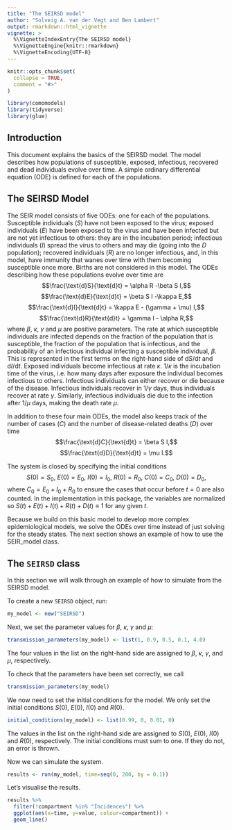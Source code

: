 ```yaml
---
title: "The SEIRSD model"
author: "Solveig A. van der Vegt and Ben Lambert"
output: rmarkdown::html_vignette
vignette: >
  %\VignetteIndexEntry{The SEIRSD model}
  %\VignetteEngine{knitr::rmarkdown}
  %\VignetteEncoding{UTF-8}
---
```


```r
knitr::opts_chunk$set(
  collapse = TRUE,
  comment = "#>"
)
```

```r
library(comomodels)
library(tidyverse)
library(glue)
```

## Introduction
This document explains the basics of the SEIRSD model. The model describes
how populations of susceptible, exposed, infectious, recovered and dead
individuals evolve over time. A simple
ordinary differential equation (ODE) is defined for each of the populations.

## The SEIRSD Model
The SEIR model consists of five ODEs: one for each of the populations. Susceptible
individuals ($S$) have not been exposed to the virus; exposed individuals ($E$) have been
exposed to the virus and have been infected but are not yet infectious to others: they are 
in the incubation period; infectious individuals ($I$) spread the virus to 
others and may die (going into the $D$ population); recovered individuals ($R$) are no longer infectious, and, in this model, have immunity that wanes over time with them becoming susceptible once more. Births are not considered in this model.
The ODEs describing how these populations evolve over time are
$$\frac{\text{d}S}{\text{d}t} = \alpha R -\beta S I,$$
$$\frac{\text{d}E}{\text{d}t} = \beta S I -\kappa E,$$
$$\frac{\text{d}I}{\text{d}t} = \kappa E - (\gamma + \mu) I,$$
$$\frac{\text{d}R}{\text{d}t} = \gamma I - \alpha R,$$
where $\beta$, $\kappa$, $\gamma$ and $\mu$ are positive parameters.
The rate at which susceptible individuals are infected depends on the fraction
of the population that is susceptible, the fraction of the population that is
infectious, and the probability of an infectious individual infecting a 
susceptible individual, $\beta$. This is represented in the
first terms on the right-hand side of $\text{d}S/ \text{d}t$ and $\text{d}I/ \text{d}t$.
Exposed individuals become infectious at rate $\kappa$. $1/ \kappa$ is
the incubation time of the virus, i.e. how many days after exposure the individual
becomes infectious to others. Infectious individuals can either recover or die
because of the disease. Infectious individuals recover in $1/ \gamma$
days, thus individuals recover at rate $\gamma$. Similarly, infectious
individuals die due to the infection after $1/ \mu$ days, making the death rate $\mu$.

In addition to these four main ODEs, the model also keeps track of the number 
of cases ($C$) and the number of disease-related deaths ($D$) over time
$$\frac{\text{d}C}{\text{d}t} = \beta S I,$$
$$\frac{\text{d}D}{\text{d}t} = \mu I.$$

The system is closed by specifying the initial conditions
$$S(0) = S_0,\ E(0) = E_0,\ I(0) = I_0,\ R(0) = R_0,\ C(0) = C_0,\ D(0) = D_0,$$
where $C_0 = E_0 + I_0 + R_0$ to ensure the cases that occur before $t=0$ are
also counted.
In the implementation in this package, the variables are normalized so 
$S(t) + E(t) + I(t) + R(t) + D(t) \equiv 1$ for any given $t$.

Because we build on this basic model to develop more complex epidemiological models,
we solve the ODEs over time instead of just solving for the steady states. The
next section shows an example of how to use the SEIR_model class.

## The `SEIRSD` class
In this section we will walk through an example of how to simulate from the SEIRSD model.

To create a new `SEIRSD` object, run:
```r
my_model <- new("SEIRSD")
```

Next, we set the parameter values for $\beta$, $\kappa$, $\gamma$ and $\mu$:
```r
transmission_parameters(my_model) <- list(1, 0.9, 0.5, 0.1, 4.0)
```

The four values in the list on the right-hand side are assigned to $\beta$,
$\kappa$, $\gamma$, and $\mu$, respectively.

To check that the parameters have been set correctly, we call
```r
transmission_parameters(my_model)
```

We now need to set the initial conditions for the model. We only set the initial
conditions $S(0)$, $E(0)$, $I(0)$ and $R(0)$.
```r
initial_conditions(my_model) <- list(0.99, 0, 0.01, 0)
```

The values in the list on the right-hand side are assigned to $S(0)$, $E(0)$, $I(0)$ and $R(0)$,
respectively. The initial conditions must sum to one. If they do not, an error is thrown.

Now we can simulate the system.
```r
results <- run(my_model, time=seq(0, 200, by = 0.1))
```

Let's visualise the results.
```r
results %>% 
  filter(!compartment %in% "Incidences") %>% 
  ggplot(aes(x=time, y=value, colour=compartment)) +
  geom_line()
```

